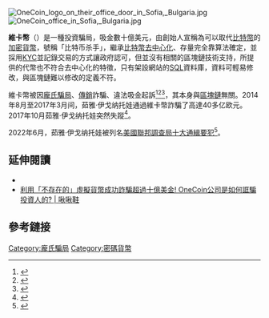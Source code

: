 [[File:OneCoin_logo_on_their_office_door_in_Sofia,_Bulgaria.jpg|thumb]]
[[File:OneCoin_office_in_Sofia,_Bulgaria.jpg|thumb]]

'''維卡幣'''（{{lang-en|Onecoin}}）是一種投資騙局，吸金數十億美元，由創始人{{tsl|en|Ruja Ignatova|茹雅·伊戈纳托娃}}宣稱為可以取代[[比特幣|比特幣]]的[[加密貨幣|加密貨幣]]，號稱「比特币杀手」，繼承[[比特幣|比特幣]][[去中心化|去中心化]]、存量完全靠算法確定，並採用[[KYC|KYC]]並記錄交易的方式讓政府認可，但並沒有相關的區塊鏈技術支持，所提供的代幣也不符合去中心化的特徵，只有架設網站的[[SQL|SQL]]資料庫，資料可輕易修改，與區塊鏈難以修改的定義不符。

維卡幣被因[[龐氏騙局|龐氏騙局]]、[[傳銷|傳銷]]詐騙、違法吸金起訴<ref>{{Cite news|url=http://finance.sina.com.cn/china/dfjj/2017-05-23/doc-ifyfkkme0138467.shtml|title=山東搗毀維卡幣UM理財傳銷組織 虛擬貨幣騙數百人|newspaper=新浪新聞中心|accessdate=2017-05-23|archive-date=2018-04-17|archive-url=https://web.archive.org/web/20180417105310/http://finance.sina.com.cn/china/dfjj/2017-05-23/doc-ifyfkkme0138467.shtml|dead-url=no}}</ref><ref>{{Cite news|url=https://cointelegraph.com/news/one-coin-much-scam-onecoin-exposed-as-global-mlm-ponzi-scheme|title=One Coin, Much Scam: OneCoin Exposed as Global MLM Ponzi Scheme|newspaper=CoinTelegraph|accessdate=2017-05-23|language=en|archive-date=2017-05-19|archive-url=https://web.archive.org/web/20170519223846/https://cointelegraph.com/news/one-coin-much-scam-onecoin-exposed-as-global-mlm-ponzi-scheme|dead-url=no}}</ref><ref>{{Cite web|url=https://www.mnb.hu/sajtoszoba/sajtokozlemenyek/2016-evi-sajtokozlemenyek/fokozott-kockazatot-hordoznak-a-vilaghalon-elerheto-virtualis-fizetoeszkozok|title=Fokozott kockázatot hordoznak a világhálón elérhető virtuális fizetőeszközök|accessdate=2017-05-23|work=www.mnb.hu|archive-date=2017-05-16|archive-url=https://web.archive.org/web/20170516114529/http://www.mnb.hu/sajtoszoba/sajtokozlemenyek/2016-evi-sajtokozlemenyek/fokozott-kockazatot-hordoznak-a-vilaghalon-elerheto-virtualis-fizetoeszkozok|dead-url=no}}</ref>，其本身與[[區塊鏈|區塊鏈]]無關。2014年8月至2017年3月间，茹雅·伊戈纳托娃通過維卡幣詐騙了高達40多亿欧元。2017年10月茹雅·伊戈纳托娃突然失蹤<ref>{{Cite web |url=https://www.bbc.com/zhongwen/simp/business-50545443 |title=“比特币杀手”之谜：美女骗倒全世界 中国“韭菜”绝望 |accessdate=2019-11-28 |archive-date=2019-11-29 |archive-url=https://web.archive.org/web/20191129051059/https://www.bbc.com/zhongwen/simp/business-50545443 |dead-url=no }}</ref>。

2022年6月，茹雅·伊戈纳托娃被列名[[美國聯邦調查局十大通緝要犯|美國聯邦調查局十大通緝要犯]]<ref>{{Cite web|title=Ruja Ignatova Added to FBI’s Ten Most Wanted Fugitives List|url=https://www.fbi.gov/news/stories/ruja-ignatova-added-to-fbis-ten-most-wanted-fugitives-list|website=Federal Bureau of Investigation|date=November 3, 2021|access-date=July 1, 2022|language=en}}</ref>。

== 延伸閱讀 ==
*{{cite web | author = DOJ Staff | date = 8 March 2019 | title = Manhattan U.S. Attorney Announces Charges Against Leaders Of 'OneCoin,' A Multibillion-Dollar Pyramid Scheme Involving the Sale of a Fraudulent Cryptocurrency | location = New York, NY | publisher = Department of Justice (DOJ), U.S. Attorney’s Office, Southern District of New York | via = Justice.gov | url = https://www.justice.gov/usao-sdny/pr/manhattan-us-attorney-announces-charges-against-leaders-onecoin-multibillion-dollar | access-date = 17 February 2020 | archive-date = 2020-04-23 | archive-url = https://web.archive.org/web/20200423080119/https://www.justice.gov/usao-sdny/pr/manhattan-us-attorney-announces-charges-against-leaders-onecoin-multibillion-dollar | dead-url = no }}
*[https://www.youtube.com/watch?v=NpwC8OAowwc 利用「不存在的」虛擬貨幣成功詐騙超過十億美金! OneCoin公司是如何誆騙投資人的? | 啾啾鞋]

==參考鏈接==
{{Reflist}}
[[Category:龐氏騙局|Category:龐氏騙局]]
[[Category:密碼貨幣|Category:密碼貨幣]]